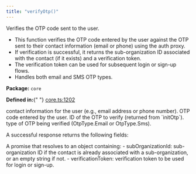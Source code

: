 ```yaml
---
title: "verifyOtp()"
---
```



<H3Bordered text="Overview" />

Verifies the OTP code sent to the user.

<ul>
  <li>
    This function verifies the OTP code entered by the user against the OTP sent
    to their contact information (email or phone) using the auth proxy.
  </li>
  <li>
    If verification is successful, it returns the sub-organization ID associated
    with the contact (if it exists) and a verification token.
  </li>
  <li>
    The verification token can be used for subsequent login or sign-up flows.
  </li>
  <li>Handles both email and SMS OTP types.</li>
</ul>

<p>
  <strong>Package:</strong> <code>core</code>
</p>

<p>
  <strong>Defined in:</strong>{" "}
  <a href="https://github.com/tkhq/sdk/blob/main/packages/core/src/__clients__/core.ts#L1202">
    core.ts:1202
  </a>
</p>

<H3Bordered text="Parameters" />

<ParamField body="params" type="object" required={true} path="params">
  <Expandable title="params details">
    <NestedParam
      parentKey="params"
      childKey="contact"
      type="string"
      required={true}
    >
      contact information for the user (e.g., email address or phone number).
    </NestedParam>
    <NestedParam
      parentKey="params"
      childKey="otpCode"
      type="string"
      required={true}
    >
      OTP code entered by the user.
    </NestedParam>
    <NestedParam
      parentKey="params"
      childKey="otpId"
      type="string"
      required={true}
    >
      ID of the OTP to verify (returned from `initOtp`).
    </NestedParam>
    <NestedParam
      parentKey="params"
      childKey="otpType"
      type="OtpType"
      required={true}
    >
      type of OTP being verified (OtpType.Email or OtpType.Sms).
    </NestedParam>
  </Expandable>
</ParamField>

<H3Bordered text="Response" />A successful response returns the following
fields:

<ResponseField name="returns" type="object" required={true}>
  A promise that resolves to an object containing: - subOrganizationId:
  sub-organization ID if the contact is already associated with a
  sub-organization, or an empty string if not. - verificationToken: verification
  token to be used for login or sign-up.
  <Expandable title="return details">
    <NestedParam
      parentKey="returns"
      childKey="subOrganizationId"
      type="string"
      required={true}
    ></NestedParam>
    <NestedParam
      parentKey="returns"
      childKey="verificationToken"
      type="string"
      required={true}
    ></NestedParam>
  </Expandable>
</ResponseField>
